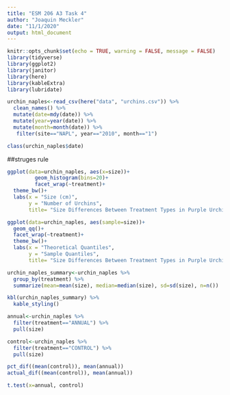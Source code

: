 ```yaml
---
title: "ESM 206 A3 Task 4"
author: "Joaquin Meckler"
date: "11/1/2020"
output: html_document
---
```


```r
knitr::opts_chunk$set(echo = TRUE, warning = FALSE, message = FALSE)
library(tidyverse)
library(ggplot2)
library(janitor)
library(here)
library(kableExtra)
library(lubridate)
```

```r
urchin_naples<-read_csv(here("data", "urchins.csv")) %>% 
  clean_names() %>% 
  mutate(date=mdy(date)) %>% 
  mutate(year=year(date)) %>% 
  mutate(month=month(date)) %>% 
   filter(site=="NAPL", year=="2010", month=="1")

class(urchin_naples$date)
```
##struges rule 
```r
ggplot(data=urchin_naples, aes(x=size))+
         geom_histogram(bins=20)+
         facet_wrap(~treatment)+
  theme_bw()+
  labs(x = "Size (cm)", 
       y = "Number of Urchins", 
       title= "Size Differences Between Treatment Types in Purple Urchin")
```


```r
ggplot(data=urchin_naples, aes(sample=size))+
  geom_qq()+
  facet_wrap(~treatment)+
  theme_bw()+ 
  labs(x = "Theoretical Quantiles", 
       y = "Sample Quantiles", 
       title= "Size Differences Between Treatment Types in Purple Urchin")
```

```r
urchin_naples_summary<-urchin_naples %>% 
  group_by(treatment) %>% 
  summarize(mean=mean(size), median=median(size), sd=sd(size), n=n())

kbl(urchin_naples_summary) %>% 
  kable_styling()


```




```r
annual<-urchin_naples %>% 
  filter(treatment=="ANNUAL") %>% 
  pull(size)

control<-urchin_naples %>% 
  filter(treatment=="CONTROL") %>% 
  pull(size)

pct_dif((mean(control)), mean(annual))
actual_dif((mean(control)), mean(annual))
```

```r
t.test(x=annual, control)
```

